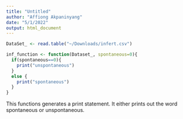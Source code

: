 ```yaml
---
title: "Untitled"
author: "Affiong Akpaninyang"
date: "5/1/2022"
output: html_document
---
```

```r
DataSet_ <- read.table("~/Downloads/infert.csv")

inf_function <- function(Dataset_, spontaneous=0){
  if(spontaneous==0){
    print("unspontaneous")
  }
  else {
    print("spontaneous")
  }
}
```

This functions generates a print statement. It either prints out the word
spontaneous or unspontaneous.
